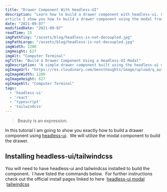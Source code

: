```yaml
---
title: "Drawer Component With Headless-UI"
description: "Learn how to build a drawer component with headless-ui. &nbsp;In this
article I show you how to build a drawer component using the modal from headless-ui"
date: "2021-09-07"
modifiedDate: "2021-09-07"
readTime: 15
imgPathTiny: "/assets/blog/headless-is-not-decoupled.jpg"
imgPathLarge: "/assets/blog/headless-is-not-decoupled.jpg"
imgWidth: 1200
imgHeight: 627
imgAlt: "Computer Terminal"
ogTitle: "Build a Drawer Component Using a Headless-UI Modal"
ogDescription: "A simple drawer component built using the headless-ui modal"
ogImageUrl: "https://res.cloudinary.com/bensthoughts/image/upload/q_auto/v1630628982/blog/articles-headers/google-gke-cleanup_mi7p9s.jpg"
ogImageWidth: 1200
ogImageHeight: 627
ogImageAlt: "Computer Terminal"
tags:
  - 'headless-ui'
  - 'react'
  - 'typescript'
  - 'tailwindcss'
---
```

<!-- ## Cleaning up GKE pods on preemptible nodes -->

> Beauty is an expression.

In this tutorial I am going to show you exactly how to build a drawer component using
[headless-ui](https://headlessui.dev/). &nbsp;We will utilize the modal component to
build the drawer.

## Installing headless-ui/tailwindcss

You will need to have headless-ui and tailwindcss installed to build the component.
&nbsp;I have listed the commands below. &nbsp;For further instructions check out the
official install pages linked to here &nbsp;[headless-ui
modal](https://headlessui.dev/react/dialog) &nbsp;[tailwindcss](https://tailwindcss.com/docs/installation)

<CommandLine
  title="install headless-ui"
  command="npm"
  options="install"
  args="@headlessui/react"
/>

<CommandLine
  title="install tailwindcss"
  command="npm"
  options="install -D"
  args="tailwindcss@latest postcss@latest autoprefixer@latest"
/>